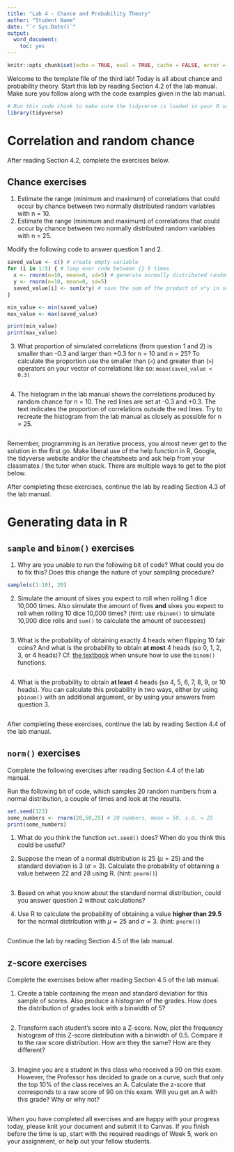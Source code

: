 ```yaml
---
title: "Lab 4 - Chance and Probability Theory"
author: "Student Name"
date: "`r Sys.Date()`"
output:
  word_document:
    toc: yes
---
```


```r
knitr::opts_chunk$set(echo = TRUE, eval = TRUE, cache = FALSE, error = TRUE, message = FALSE, warning = TRUE, tidy = FALSE)
```

Welcome to the template file of the third lab! Today is all about chance and probability theory. Start this lab by reading Section 4.2 of the lab manual. Make sure you follow along with the code examples given in the lab manual. 

```r
# Run this code chunk to make sure the tidyverse is loaded in your R session. 
library(tidyverse) 
```

# Correlation and random chance
After reading Section 4.2, complete the exercises below. 

## Chance exercises
1. Estimate the range (minimum and maximum) of correlations that could occur by chance between two normally distributed random variables with n = 10.
2. Estimate the range (minimum and maximum) of correlations that could occur by chance between two normally distributed random variables with n = 25.

Modify the following code to answer question 1 and 2.  

```r
saved_value <- c() # create empty variable
for (i in 1:5) { # loop over code between {} 5 times
  x <- rnorm(n=10, mean=0, sd=5) # generate normally distributed random variables
  y <- rnorm(n=10, mean=0, sd=5)
  saved_value[i] <- sum(x*y) # save the sum of the product of x*y in saved_value
}

min_value <- min(saved_value)
max_value <- max(saved_value)

print(min_value)
print(max_value)

```

3. What proportion of simulated correlations (from question 1 and 2) is smaller than -0.3 and larger than +0.3 for n = 10 and n = 25? To calculate the proportion use the smaller than (`<`) and greater than (`>`) operators on your vector of correlations like so: `mean(saved_value < 0.3)`

```r

```

4. The histogram in the lab manual shows the correlations produced by random chance for n = 10. The red lines are set at -0.3 and +0.3. The text indicates the proportion of correlations outside the red lines. Try to recreate the histogram from the lab manual as closely as possible for n = 25.

```r

```

Remember, programming is an iterative process, you almost never get to the solution in the first go. Make liberal use of the help function in R, Google, the tidyverse website and/or the cheatsheets and ask help from your classmates / the tutor when stuck. There are multiple ways to get to the plot below. 

After completing these exercises, continue the lab by reading Section 4.3 of the lab manual.

# Generating data in R

## `sample` and `binom()` exercises
1. Why are you unable to run the following bit of code? What could you do to fix this? Does this change the nature of your sampling procedure?
```r
sample(c(1:10), 20)
```

2. Simulate the amount of sixes you expect to roll when rolling 1 dice 10,000 times. Also simulate the amount of fives **and** sixes you expect to roll when rolling 10 dice 10,000 times? (hint: use `rbinom()` to simulate 10,000 dice rolls and `sum()` to calculate the amount of successes)

```r

```

3. What is the probability of obtaining exactly 4 heads when flipping 10 fair coins? And what is the probability to obtain **at most** 4 heads (so 0, 1, 2, 3, or 4 heads)? Cf. [the textbook](https://thomashulst.github.io/quantrma/chance.html#working-with-the-binomial-distribution-in-r) when unsure how to use the `binom()` functions.

```r

```

4. What is the probability to obtain **at least** 4 heads (so 4, 5, 6, 7, 8, 9, or 10 heads). You can calculate this probability in two ways, either by using `pbinom()` with an additional argument, or by using your answers from question 3. 

```r

```

After completing these exercises, continue the lab by reading Section 4.4 of the lab manual.

## `norm()` exercises
Complete the following exercises after reading Section 4.4 of the lab manual.

Run the following bit of code, which samples 20 random numbers from a normal distribution, a couple of times and look at the results.

```r
set.seed(123)
some_numbers <- rnorm(20,50,25) # 20 numbers, mean = 50, s.d. = 25
print(some_numbers)
```

1. What do you think the function `set.seed()` does? When do you think this could be useful?

2. Suppose the mean of a normal distribution is 25 ($\mu = 25$) and the standard deviation is 3 ($\sigma=3$). Calculate the probability of obtaining a value between 22 and 28 using R. (hint: `pnorm()`)

```r

```

3. Based on what you know about the standard normal distribution, could you answer question 2 without calculations?

4. Use R to calculate the probability of obtaining a value **higher than 29.5** for the normal distribution with $\mu = 25$ and $\sigma=3$. (hint: `pnorm()`)

```r

```

Continue the lab by reading Section 4.5 of the lab manual.

## z-score exercises
Complete the exercises below after reading Section 4.5 of the lab manual.

1. Create a table containing the mean and standard deviation for this sample of scores. Also produce a histogram of the grades. How does the distribution of grades look with a binwidth of 5?
```r

```

2. Transform each student’s score into a Z-score. Now, plot the frequency histogram  of this Z-score distribution with a binwidth of 0.5. Compare it to the raw score distribution. How are they the same? How are they different?

```r

```

3. Imagine you are a student in this class who received a 90 on this exam. However, the Professor has decided to grade on a curve, such that only the top 10% of the class receives an A. Calculate the z-score that corresponds to a raw score of 90 on this exam. Will you get an A with this grade? Why or why not?
```r

```


When you have completed all exercises and are happy with your progress today, please knit your document and submit it to Canvas. If you finish before the time is up, start with the required readings of Week 5, work on your assignment, or help out your fellow students.
